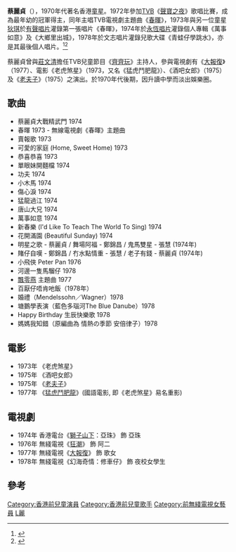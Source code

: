 {{藝人
|姓名 = 蔡麗貞
|類型 = 女歌手
|圖片 = 
|圖片尺寸 = 
|圖片簡介 = 
|本名 = 
|外文名 = 
|外文 = 
|羅馬拼音 = Choi Lai Ching
|英文名 = Annie
|暱稱 = 
|其他藝名 = 
|國籍 = {{CNHK}}
|民族 = [[漢族|漢族]]
|籍貫 = 
|出生日期 = {{birth_date_and _age|1964|11|1}}
|出生地點 = {{BHKG}}
|逝世日期 = 
|逝世地點 = 
|職業 = 
|語言 = [[粵語|粵語]]
|教育程度 = 
|母校 = 
|宗教信仰 = [[天主教|天主教]]
|配偶 = 
|兒女 = 
|父母 = 
|親屬 = 
|音樂類型 = 
|演奏樂器 = 
|出道地點 = 
|出道日期 = 
|出道作 = 
|代表作 = 動畫《[[飄零燕_(動畫)|飄零燕]]》主題曲
|著名角色 = 
|活躍年代 = 1972年至1978年
|唱片公司 = 
|經紀公司 = 
|網站 = 
|相關團體 = 
|IMDb = 
|現任成員 = 
|過往成員 = 
|獎項 = 
}}

'''蔡麗貞'''（{{bd|1964年|11月1日|catIdx=C蔡}}），1970年代著名香港[[童星|童星]]。1972年參加[[TVB|TVB]]《[[聲寶之夜_(無綫電視)|聲寶之夜]]》歌唱比賽，成為最年幼的冠軍得主，同年主唱TVB電視劇主題曲《[[春暉|春暉]]》，1973年與另一位童星[[狄琪|狄琪]]於[[有聲唱片|有聲唱片]]灌錄第一張唱片《春暉》，1974年於[[永恆唱片|永恆唱片]]灌錄個人專輯《萬事如意》及《大鄉里出城》，1978年於文志唱片灌錄兒歌大碟《青蛙仔學跳水》，亦是其最後個人唱片。<ref>{{Cite web |url=https://hk.entertainment.appledaily.com/entertainment/daily/article/20141101/18919362 |title=有話兒：《飄零燕》歌聲飄揚40年 |accessdate=2018-06-10 |archive-date=2018-06-12 |archive-url=https://web.archive.org/web/20180612143152/https://hk.entertainment.appledaily.com/entertainment/daily/article/20141101/18919362 |dead-url=no }}</ref><ref>{{Cite web |url=http://hongkong.liketimes.me/I0002385 |title=有無諗過你會有機會去到童話故事中的場景仲可以見到主角的屋企呢?如果你有睇過飄零燕,不仿去瑞士一轉幻想自己係凱迪! |access-date=2018-06-10 |archive-url=https://web.archive.org/web/20180612204121/http://hongkong.liketimes.me/I0002385 |archive-date=2018-06-12 |dead-url=yes }}</ref>

蔡麗貞曾與[[莊文清|莊文清]]擔任TVB兒童節目《[[齊齊玩|齊齊玩]]》主持人，參與電視劇有《[[大報復_(電視劇)|大報復]]》（1977）、電影《老虎煞星》（1973，又名《猛虎鬥肥龍》）、《酒吧女郎》（1975）及《[[老夫子|老夫子]]》（1975）之演出。於1970年代後期，因升讀中學而淡出娛樂圈。

== 歌曲 ==
*蔡麗貞大戰精武門 1974
*春暉 1973 - 無線電視劇《春暉》主題曲
*賣報歌  1973
*可愛的家庭 (Home, Sweet Home) 1973
*恭喜恭喜  1973
*單眼妹開麵檔 1974
*功夫 1974
*小木馬 1974
*傷心淚 1974
*猛龍過江 1974
*唐山大兄 1974
*萬事如意 1974
*新春樂 (I'd Like To Teach The World To Sing) 1974
*花開滿園 (Beautiful Sunday) 1974
*明星之歌 - 蔡麗貞 / 舞場阿福 - 鄭錦昌 / 鬼馬雙星 - 張慧 (1974年)
*賭仔自嘆 - 鄭錦昌 / 冇水點情重 - 張慧 / 老子有錢 - 蔡麗貞 (1974年)
*小飛俠 Peter Pan 1976
*河邊一隻馬騮仔 1978
*[[飄零燕_(動畫)|飄零燕]] 主題曲 1977
*百厭仔唔肯吔飯（1978年）
*婚禮（Mendelssohn／Wagner）1978
*塘鵝學表演（藍色多瑙河The Blue Danube）1978
*Happy Birthday 生辰快樂歌 1978
*媽媽我知錯（原編曲為 情熱の季節 安倍律子）1978

== 電影 ==
*1973年 《老虎煞星》
*1975年 《酒吧女郎》
*1975年 《[[老夫子|老夫子]]》
*1977年 《[[猛虎鬥肥龍|猛虎鬥肥龍]]》(國語電影, 即《老虎煞星》易名重影)

== 電視劇 ==
*1974年 香港電台《[[獅子山下|獅子山下]]：亞珠》 飾 亞珠
*1976年 無綫電視《[[狂潮|狂潮]]》 飾 阿二
*1977年 無綫電視《[[大報復_(電視劇)|大報復]]》 飾 歌女
*1978年 無綫電視《幻海奇情：修車仔》 飾 夜校女學生

== 參考 ==
{{reflist}}

{{DEFAULTSORT:Choi Lai Ching}}
[[Category:香港前兒童演員|Category:香港前兒童演員]]
[[Category:香港前兒童歌手|Category:香港前兒童歌手]]
[[Category:前無綫電視女藝員|Category:前無綫電視女藝員]]
[[Category:蔡姓|L麗]]